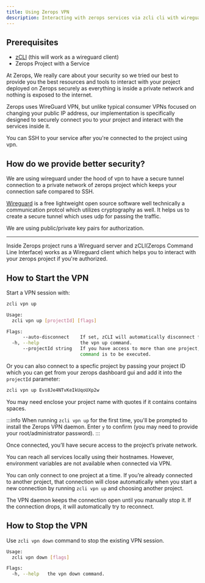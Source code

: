 ```yaml
---
title: Using Zerops VPN
description: Interacting with zerops services via zcli cli with wireguard vpn.
---
```


## Prerequisites

- [zCLI](/references/cli) (this will work as a wireguard client)
- Zerops Project with a Service

At Zerops, We really care about your security so we tried our best to provide you
the best resources and tools to interact with your project deployed on Zerops securely
as everything is inside a private network and nothing is exposed to the internet.

Zerops uses WireGuard VPN, but unlike typical consumer VPNs focused on changing
your public IP address, our implementation is specifically designed to securely connect you
to your project and interact with the services inside it.

You can SSH to your service after you're connected to the project using vpn.

## How do we provide better security?

We are using wireguard under the hood of vpn to have a secure tunnel connection
to a private network of zerops project which keeps your connection safe compared to SSH.

[Wireguard](https://wireguard.com/) is a free lightweight open source software well technically a communication protcol
which utilizes cryptography as well. It helps us to create a secure tunnel which uses udp for
passing the traffic.

We are using public/private key pairs for authorization.

--------

Inside Zerops project runs a Wireguard server and zCLI(Zerops Command Line Interface) works as
a Wireguard client which helps you to interact with your zerops project if you're authorized.

## How to Start the VPN

Start a VPN session with:

```sh
zcli vpn up
```

```sh title="bash"
Usage:
  zcli vpn up [projectId] [flags]

Flags:
      --auto-disconnect    If set, zCLI will automatically disconnect from the VPN if it is already connected.
  -h, --help               the vpn up command.
      --projectId string   If you have access to more than one project, you must specify the project ID for which the
                           command is to be executed.
```

Or you can also connect to a specfic project by passing your project ID which you can get from your zerops dashboard gui and add it into the `projectId` parameter:

```sh
zcli vpn up Evs8Je4NTvKeIkUqoUXp2w
```

You may need enclose your project name with quotes if it contains contains spaces.

:::info
When running `zcli vpn up` for the first time, you'll be prompted to install the Zerops VPN daemon. Enter `y` to confirm (you may need to provide your root/administrator password).
:::

Once connected, you’ll have secure access to the project’s private network.

You can reach all services locally using their hostnames. However, environment variables are not available when connected via VPN.

You can only connect to one project at a time. If you’re already connected to another project, that connection will close automatically when you start a new connection by running `zcli vpn up` and choosing another project.

The VPN daemon keeps the connection open until you manually stop it. If the connection drops, it will automatically try to reconnect.

## How to Stop the VPN

Use `zcli vpn down` command to stop the existing VPN session.

```sh title="bash"
Usage:
  zcli vpn down [flags]

Flags:
  -h, --help   the vpn down command.
```
